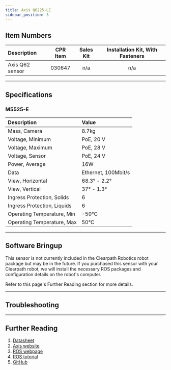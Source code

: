 ```yaml
---
title: Axis Q6225-LE
sidebar_position: 3
---
```



<center>
  <!--<img
    src="/img/sensor_images/sensor_axis_q6225_le.png"
    width="400"
  />-->
</center>

## Item Numbers

| Description         |                         CPR Item                         | Sales Kit | Installation Kit, With Fasteners |
| :------------------ | :------------------------------------------------------: | :-------: | :------------------------------: |
| Axis Q62 sensor     | 030647                                                   | n/a       | n/a                              |

---

## Specifications

### M5525-E

| Description                 | Value                |
| :-------------------------- | :------------------- |
| Mass, Camera                | 8.7kg                |
| Voltage, Minimum            | PoE, 20 V            |
| Voltage, Maximum            | PoE, 28 V            |
| Voltage, Sensor             | PoE, 24 V            |
| Power, Average              | 16W                  |
| Data                        | Ethernet, 100Mbit/s  |
| View, Horizontal            | 68.3° - 2.2°         |
| View, Vertical              | 37° - 1.3°           |
| Ingress Protection, Solids  | 6                    |
| Ingress Protection, Liquids | 6                    |
| Operating Temperature, Min  | -50°C                |
| Operating Temperature, Max  | 50°C                 |

---

## Software Bringup

This sensor is not currently included in the Clearpath Robotics robot package but may be in the future.
If you purchased this sensor with your Clearpath robot, we will install the necessary ROS packages and configuration details on the robot's computer.

Refer to this page's Further Reading section for more details.

---

## Troubleshooting

<Support />

---

## Further Reading

1.  [Datasheet](/assets/pdf/clearpath_robotics_030647-TDS1.pdf)
2.  [Axis website](https://www.axis.com/products/axis-q6225-le)
3.  [ROS webpage](http://wiki.ros.org/axis_camera)
4.  [ROS tutorial](http://wiki.ros.org/axis_camera/Tutorials/SettingUpAxisNetworkCamera)
5.  [GitHub](https://github.com/ros-drivers/axis_camera)
